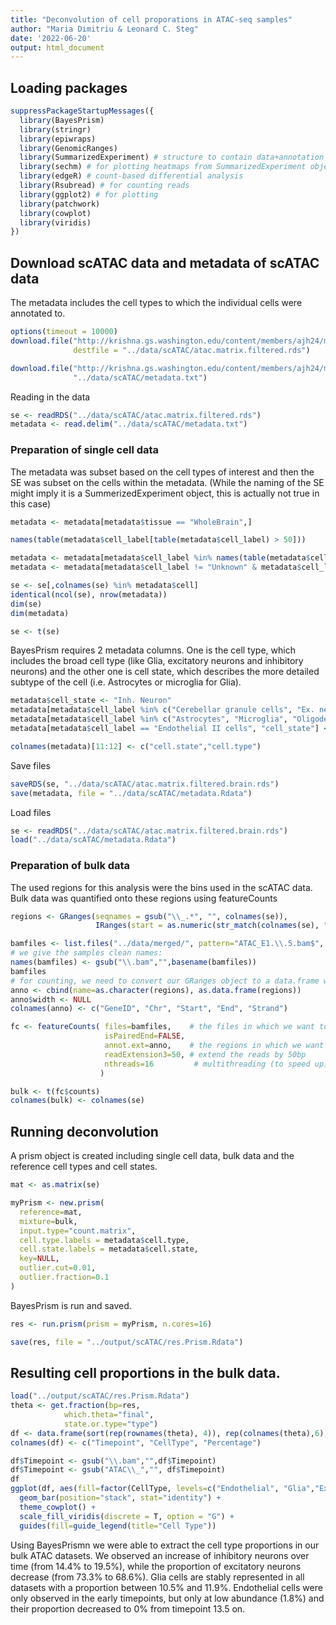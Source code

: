 ```yaml
---
title: "Deconvolution of cell proporations in ATAC-seq samples"
author: "Maria Dimitriu & Leonard C. Steg"
date: '2022-06-20'
output: html_document
---
```


## Loading packages
```r
suppressPackageStartupMessages({
  library(BayesPrism)
  library(stringr)
  library(epiwraps)
  library(GenomicRanges)
  library(SummarizedExperiment) # structure to contain data+annotation
  library(sechm) # for plotting heatmaps from SummarizedExperiment objects
  library(edgeR) # count-based differential analysis
  library(Rsubread) # for counting reads
  library(ggplot2) # for plotting
  library(patchwork)
  library(cowplot)
  library(viridis)
})
```

## Download scATAC data and metadata of scATAC data

The metadata includes the cell types to which the individual cells were annotated to.
```r
options(timeout = 10000)
download.file("http://krishna.gs.washington.edu/content/members/ajh24/mouse_atlas_data_release/matrices/atac_matrix.tfidf.qc_filtered.rds", 
              destfile = "../data/scATAC/atac.matrix.filtered.rds")

download.file("http://krishna.gs.washington.edu/content/members/ajh24/mouse_atlas_data_release/metadata/cell_metadata.txt", 
              "../data/scATAC/metadata.txt")
```
Reading in the data
```r
se <- readRDS("../data/scATAC/atac.matrix.filtered.rds")
metadata <- read.delim("../data/scATAC/metadata.txt")

```

### Preparation of single cell data

The metadata was subset based on the cell types of interest and then the SE was subset on the cells within the metadata. (While the naming of the SE might imply it is a SummerizedExperiment object, this is actually not true in this case)
```r
metadata <- metadata[metadata$tissue == "WholeBrain",]

names(table(metadata$cell_label[table(metadata$cell_label) > 50]))

metadata <- metadata[metadata$cell_label %in% names(table(metadata$cell_label))[table(metadata$cell_label) > 50],]
metadata <- metadata[metadata$cell_label != "Unknown" & metadata$cell_label != "Collisions",]

se <- se[,colnames(se) %in% metadata$cell]
identical(ncol(se), nrow(metadata))
dim(se)
dim(metadata)

se <- t(se)
```



BayesPrism requires 2 metadata columns. One is the cell type, which includes the broad cell type (like Glia, excitatory neurons and inhibitory neurons) and the other one is cell state, which describes the more detailed subtype of the cell (i.e. Astrocytes or microglia for Glia). 
```r
metadata$cell_state <- "Inh. Neuron"
metadata[metadata$cell_label %in% c("Cerebellar granule cells", "Ex. neurons SCPN", "Ex. neurons CThPN", "Ex. neurons CPN"), "cell_state"] <- "Ex. Neuron"
metadata[metadata$cell_label %in% c("Astrocytes", "Microglia", "Oligodendrocytes"), "cell_state"] <- "Glia"
metadata[metadata$cell_label == "Endothelial II cells", "cell_state"] <- "Endothelial"

colnames(metadata)[11:12] <- c("cell.state","cell.type")

```

Save files
```r
saveRDS(se, "../data/scATAC/atac.matrix.filtered.brain.rds")
save(metadata, file = "../data/scATAC/metadata.Rdata")
```

Load files
```r
se <- readRDS("../data/scATAC/atac.matrix.filtered.brain.rds")
load("../data/scATAC/metadata.Rdata")
```


### Preparation of bulk data

The used regions for this analysis were the bins used in the scATAC data. Bulk data was quantified onto these regions using featureCounts
```r
regions <- GRanges(seqnames = gsub("\\_.*", "", colnames(se)), 
                   IRanges(start = as.numeric(str_match(colnames(se), "\\_(.*?)\\_")[,2]), end = as.numeric(gsub(".*\\_", "", colnames(se)))))

bamfiles <- list.files("../data/merged/", pattern="ATAC_E1.\\.5.bam$", full=TRUE)
# we give the samples clean names:
names(bamfiles) <- gsub("\\.bam","",basename(bamfiles))
bamfiles
# for counting, we need to convert our GRanges object to a data.frame with the following specifications:
anno <- cbind(name=as.character(regions), as.data.frame(regions))
anno$width <- NULL
colnames(anno) <- c("GeneID", "Chr", "Start", "End", "Strand")

fc <- featureCounts( files=bamfiles,    # the files in which we want to count reads
                     isPairedEnd=FALSE,
                     annot.ext=anno,    # the regions in which we want to count reads
                     readExtension3=50, # extend the reads by 50bp
                     nthreads=16         # multithreading (to speed up)
                    )


```

```r
bulk <- t(fc$counts)
colnames(bulk) <- colnames(se)
```


## Running deconvolution 

A prism object is created including single cell data, bulk data and the reference cell types and cell states.
```r
mat <- as.matrix(se)

myPrism <- new.prism(
  reference=mat, 
  mixture=bulk,
  input.type="count.matrix", 
  cell.type.labels = metadata$cell.type, 
  cell.state.labels = metadata$cell.state,
  key=NULL,
  outlier.cut=0.01,
  outlier.fraction=0.1
)
```
BayesPrism is run and saved.
```r
res <- run.prism(prism = myPrism, n.cores=16)

save(res, file = "../output/scATAC/res.Prism.Rdata")
```


## Resulting cell proportions in the bulk data.

```r
load("../output/scATAC/res.Prism.Rdata")
theta <- get.fraction(bp=res,
            which.theta="final",
            state.or.type="type")
df <- data.frame(sort(rep(rownames(theta), 4)), rep(colnames(theta),6), round(as.vector(t(theta))*100, 2))
colnames(df) <- c("Timepoint", "CellType", "Percentage")

df$Timepoint <- gsub("\\.bam","",df$Timepoint)
df$Timepoint <- gsub("ATAC\\_","", df$Timepoint)
df
ggplot(df, aes(fill=factor(CellType, levels=c("Endothelial", "Glia","Ex. Neuron", "Inh. Neuron")), y=Percentage, x=Timepoint)) + 
  geom_bar(position="stack", stat="identity") +
  theme_cowplot() + 
  scale_fill_viridis(discrete = T, option = "G") +
  guides(fill=guide_legend(title="Cell Type"))
```
Using BayesPrismn we were able to extract the cell type proportions in our bulk ATAC datasets. We observed an increase of inhibitory neurons over time (from 14.4% to 19.5%), while the proportion of excitatory neurons decrease (from 73.3% to 68.6%). Glia cells are stably represented in all datasets with a proportion between 10.5% and 11.9%. Endothelial cells were only observed in the early timepoints, but only at low abundance (1.8%) and their proportion decreased to 0% from timepoint 13.5 on.


